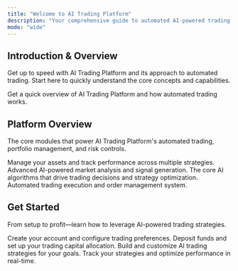 ```yaml
---
title: "Welcome to AI Trading Platform"
description: "Your comprehensive guide to automated AI-powered trading."
mode: "wide"
---
```


## Introduction & Overview

Get up to speed with AI Trading Platform and its approach to automated trading. Start here to quickly understand the core concepts and capabilities.

<Card title="Start here" icon="rocket" horizontal href="/introduction/what-is-ai-trading">
  Get a quick overview of AI Trading Platform and how automated trading works.
</Card>

## Platform Overview

The core modules that power AI Trading Platform's automated trading, portfolio management, and risk controls.

<Columns cols={2}>
  <Card title="Portfolio Management" icon="wallet" href="/platform-overview/portfolio-management">
    Manage your assets and track performance across multiple strategies.
  </Card>
  <Card title="Market Analysis" icon="chart-line" href="/platform-overview/market-analysis">
    Advanced AI-powered market analysis and signal generation.
  </Card>
  <Card title="AI Engine" icon="brain" href="/platform-overview/ai-engine">
    The core AI algorithms that drive trading decisions and strategy optimization.
  </Card>
  <Card title="Trading Flow" icon="arrows-rotate" href="/platform-overview/trading-flow">
    Automated trading execution and order management system.
  </Card>
</Columns>

## Get Started

From setup to profit—learn how to leverage AI-powered trading strategies.

<Columns cols={2}>
  <Card title="Setup Account" icon="user-plus" href="/getting-started/setup-account">
    Create your account and configure trading preferences.
  </Card>
  <Card title="Fund Account" icon="credit-card" href="/getting-started/fund-account">
    Deposit funds and set up your trading capital allocation.
  </Card>
  <Card title="Create Strategies" icon="brain" href="/getting-started/create-strategies">
    Build and customize AI trading strategies for your goals.
  </Card>
  <Card title="Monitor Performance" icon="chart-mixed" href="/getting-started/monitor-performance">
    Track your strategies and optimize performance in real-time.
  </Card>
</Columns>

